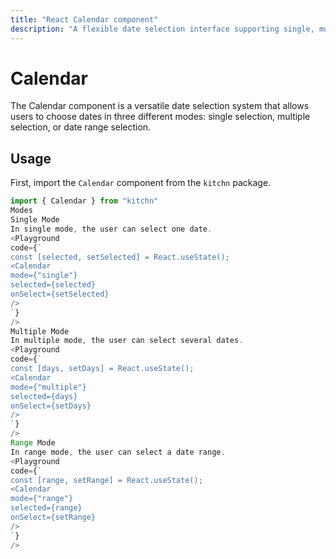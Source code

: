 ```yaml
---
title: "React Calendar component"
description: "A flexible date selection interface supporting single, multiple, and range selection modes."
---
```



# Calendar

The Calendar component is a versatile date selection system that allows users to choose dates in three different modes: single selection, multiple selection, or date range selection.

## Usage

First, import the `Calendar` component from the `kitchn` package.

```js
import { Calendar } from "kitchn"
Modes
Single Mode
In single mode, the user can select one date.
<Playground
code={`
const [selected, setSelected] = React.useState();
<Calendar
mode={"single"}
selected={selected}
onSelect={setSelected}
/>
`}
/>
Multiple Mode
In multiple mode, the user can select several dates.
<Playground
code={`
const [days, setDays] = React.useState();
<Calendar
mode={"multiple"}
selected={days}
onSelect={setDays}
/>
`}
/>
Range Mode
In range mode, the user can select a date range.
<Playground
code={`
const [range, setRange] = React.useState();
<Calendar
mode={"range"}
selected={range}
onSelect={setRange}
/>
`}
/>
 